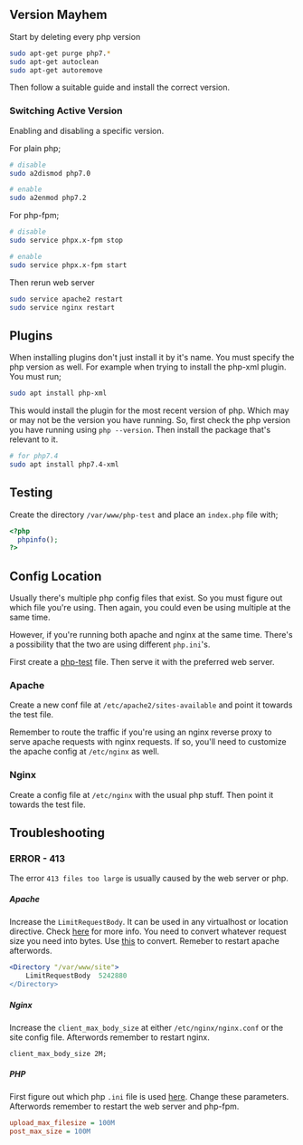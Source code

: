 ## Version Mayhem

Start by deleting every php version

``` bash
sudo apt-get purge php7.*
sudo apt-get autoclean
sudo apt-get autoremove
```

Then follow a suitable guide and install the correct version.

### Switching Active Version

Enabling and disabling a specific version.

For plain php;

``` bash
# disable
sudo a2dismod php7.0

# enable
sudo a2enmod php7.2
```

For php-fpm;

``` bash
# disable
sudo service phpx.x-fpm stop

# enable
sudo service phpx.x-fpm start
```

Then rerun web server

``` bash
sudo service apache2 restart
sudo service nginx restart
```

## Plugins

When installing plugins don't just install it by it's name. You must specify the php version as well. For example when trying to install the php-xml plugin. You must run;

``` bash
sudo apt install php-xml
```

This would install the plugin for the most recent version of php. Which may or may not be the version you have running. So, first check the php version you have running using `php --version`. Then install the package that's relevant to it.

``` bash
# for php7.4
sudo apt install php7.4-xml
```

## Testing

Create the directory `/var/www/php-test` and place an `index.php` file with;

``` php
<?php
  phpinfo();
?>
```

## Config Location

Usually there's multiple php config files that exist. So you must figure out which file you're using. Then again, you could even be using multiple at the same time. 

However, if you're running both apache and nginx at the same time. There's a possibility that the two are using different `php.ini`'s.

First create a [php-test](/general/php#testing) file. Then serve it with the preferred web server.

### Apache

Create a new conf file at `/etc/apache2/sites-available` and point it towards the test file. 

Remember to route the traffic if you're using an nginx reverse proxy to serve apache requests with nginx requests. If so, you'll need to customize the apache config at `/etc/nginx` as well.

### Nginx

Create a config file at `/etc/nginx` with the usual php stuff. Then point it towards the test file.


## Troubleshooting

### ERROR - 413

The error `413 files too large` is usually caused by the web server or php.


##### Apache

Increase the `LimitRequestBody`. It can be used in any virtualhost or location directive. Check [here](https://httpd.apache.org/docs/2.2/mod/core.html#limitrequestbody) for more info. You need to convert whatever request size you need into bytes. Use [this](https://convertlive.com/u/convert/megabytes/to/bytes#10) to convert. Remeber to restart apache afterwords.

``` apache
<Directory "/var/www/site">
	LimitRequestBody  5242880
</Directory>
```

##### Nginx

Increase the `client_max_body_size` at either `/etc/nginx/nginx.conf` or the site config file. Afterwords remember to restart nginx.

``` nginx
client_max_body_size 2M;
```

##### PHP

First figure out which php `.ini` file is used [here](/general/php#config-location). Change these parameters. Afterwords remember to restart the web server and php-fpm.

``` ini
upload_max_filesize = 100M
post_max_size = 100M
```